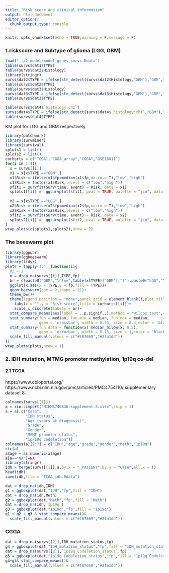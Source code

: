 ---
title: "Risk score and clinical information"
output: html_document
editor_options: 
  chunk_output_type: console
---

```{r setup, include=FALSE}
knitr::opts_chunk$set(echo = TRUE,warning = F,message = F)
```

### 1.riskscore and Subtype of glioma (LGG, GBM)

```{r}
load("../2_model/model_genes_survs.Rdata")
table(survs$dat1$TYPE)
table(survs$dat2$Histology)
library(stringr)
survs$dat2$TYPE = ifelse(str_detect(survs$dat2$Histology,"GBM"),"GBM","LGG")
table(survs$dat2$TYPE)
table(survs$dat3$Histology)
survs$dat3$TYPE = ifelse(str_detect(survs$dat3$Histology,"GBM"),"GBM","LGG")
table(survs$dat3$TYPE)

table(survs$dat4$`histology:ch1`)
survs$dat4$TYPE = ifelse(str_detect(survs$dat4$`histology:ch1`,"GBM"),"GBM","LGG")
table(survs$dat4$TYPE)
```

KM plot for LGG and GBM respectively.

```{r fig.width= 12,fig.height= 8}
library(patchwork)
library(survminer)
library(survival)
splots1 = list()
splots2 = list()
corhorts = c("TCGA","CGGA_array","CGGA","GSE16011")
for(i in 1:4){
  x = survs[[i]]
  x1 = x[x$TYPE =="GBM",]
  x1$Risk = ifelse(x1$fp<median(x1$fp,na.rm = T),"low","high")
  x1$Risk = factor(x1$Risk,levels = c("low","high"))
  sfit1 = survfit(Surv(time, event) ~ Risk, data = x1)
  splots1[[i]] =  ggsurvplot(sfit1, pval = TRUE, palette = "jco", data = x1, legend = c(0.8, 0.8), title =paste(corhorts[[i]],"GBM"))$plot
  
  x2 = x[x$TYPE =="LGG",]
  x2$Risk = ifelse(x2$fp<median(x2$fp,na.rm = T),"low","high")
  x2$Risk = factor(x2$Risk,levels = c("low","high"))
  sfit2 = survfit(Surv(time, event) ~ Risk, data = x2)
  splots2[[i]] =  ggsurvplot(sfit2, pval = TRUE, palette = "jco", data =x2, legend = c(0.8, 0.8), title =paste(corhorts[[i]],"LGG"))$plot
}
wrap_plots(c(splots1,splots2),nrow = 2)
```

### The beeswarm plot

```{r}
library(ggpubr)
library(ggbeeswarm)
library(tidyr)
plots = lapply(1:4, function(i){
  #i = 1
  x = drop_na(survs[[i]],TYPE,fp)
  br = c(paste0("GBM","\n(n=",table(x$TYPE)["GBM"],")"),paste0("LGG","\n(n=",table(x$TYPE)["LGG"],")"))
  ggplot(x,aes(x = TYPE,y = fp,fill = TYPE))+
  geom_beeswarm(cex = 2,shape = 21)+
  theme_bw()+
  theme(legend.position = "none",panel.grid = element_blank(),plot.title = element_text(hjust = 0.5))+
    labs(x = "",y = "Risk score",title = corhorts[[i]])+
    scale_x_discrete(labels = br)+
  stat_compare_means(aes(label = ..p.signif..),method = "wilcox.test",comparisons = list(c("GBM","LGG")))+
  stat_summary(fun = median, fun.min = median, fun.max = median, 
               geom = 'crossbar', width = 0.25, size = 0.4,color = 'black') +
  stat_summary(fun.data = function(x) median_hilow(x, 0.5), 
               geom = 'errorbar', width = 0.15, size = 1,color = 'black')+
  scale_fill_manual(values = c("#f87669","#2fa1dd"))
})
wrap_plots(plots,nrow = 1)
```

### 2. IDH mutation, MTMG promoter methylation, 1p19q co-del

#### 2.1 TCGA

https://www.cbioportal.org/
https://www.ncbi.nlm.nih.gov/pmc/articles/PMC4754110/  supplementary dataset 8.

```{r}
colnames(survs[[1]])
a = rio::import("NIHMS746836-supplement-8.xlsx",skip = 1)
a = a[,c("Case",
         "IDH status",
         "Age (years at diagnosis)",
         "Grade",
         "Gender",
         "MGMT promoter status",
         "1p/19q codeletion")]
colnames(a)[2:7] = c("IDH","age","grade","gender","Meth","1p19q")
str(a)
a$age = as.numeric(a$age)
a[a=="NA"]=NA
library(stringr)
idh = merge(survs[[1]],a,by.x = "_PATIENT",by.y = "Case",all.x = T)
head(idh)
save(idh,file = "TCGA_idh.Rdata")
```

```{r fig.width= 10}
dat = drop_na(idh,IDH)
g1 = ggboxplot(dat,"IDH","fp",fill = "IDH")
dat = drop_na(idh,Meth)
g2 = ggboxplot(dat,"Meth","fp",fill = "Meth")
dat = drop_na(idh,`1p19q`)
g3 = ggboxplot(dat,"1p19q","fp",fill = "1p19q")
g1 + g2 + g3 & stat_compare_means()&
  scale_fill_manual(values = c("#f87669","#2fa1dd"))
```

### CGGA

```{r fig.width= 10}
dat = drop_na(survs[[2]],IDH_mutation_status,fp)
g4 = ggboxplot(dat,"IDH_mutation_status","fp",fill = "IDH_mutation_status")
dat = drop_na(survs[[2]],`1p19q_Codeletion_status`,fp)
g5 = ggboxplot(dat,"1p19q_Codeletion_status","fp",fill = "1p19q_Codeletion_status")
g4+g5& stat_compare_means()&
  scale_fill_manual(values = c("#f87669","#2fa1dd"))
```
